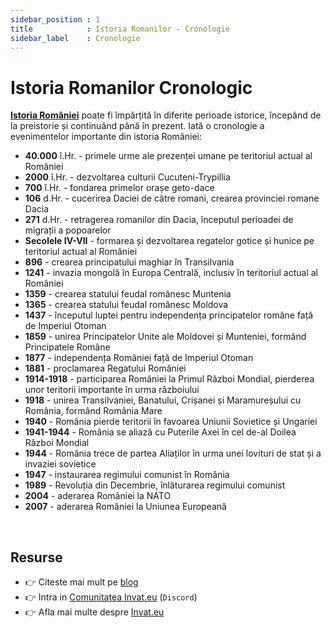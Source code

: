 ```yaml
---
sidebar_position : 1
title            : Istoria Romanilor - Cronologie
sidebar_label    : Cronologie
---
```


# Istoria Romanilor Cronologic

**[Istoria României](/istoria-romanilor/)** poate fi împărțită în diferite perioade istorice, începând de la preistorie și continuând până în prezent. 
Iată o cronologie a evenimentelor importante din istoria României:

- **40.000** î.Hr. - primele urme ale prezenței umane pe teritoriul actual al României
- **2000** î.Hr. - dezvoltarea culturii Cucuteni-Trypillia
- **700** î.Hr. - fondarea primelor orașe geto-dace
- **106** d.Hr. - cucerirea Daciei de către romani, crearea provinciei romane Dacia
- **271** d.Hr. - retragerea romanilor din Dacia, începutul perioadei de migrații a popoarelor
- **Secolele IV-VII** - formarea și dezvoltarea regatelor gotice și hunice pe teritoriul actual al României
- **896** - crearea principatului maghiar în Transilvania
- **1241** - invazia mongolă în Europa Centrală, inclusiv în teritoriul actual al României
- **1359** - crearea statului feudal românesc Muntenia
- **1365** - crearea statului feudal românesc Moldova
- **1437** - începutul luptei pentru independența principatelor române față de Imperiul Otoman
- **1859** - unirea Principatelor Unite ale Moldovei și Munteniei, formând Principatele Române
- **1877** - independența României față de Imperiul Otoman
- **1881** - proclamarea Regatului României
- **1914-1918** - participarea României la Primul Război Mondial, pierderea unor teritorii importante în urma războiului
- **1918** - unirea Transilvaniei, Banatului, Crișanei și Maramureșului cu România, formând România Mare
- **1940** - România pierde teritorii în favoarea Uniunii Sovietice și Ungariei
- **1941-1944** - România se aliază cu Puterile Axei în cel de-al Doilea Război Mondial
- **1944** - România trece de partea Aliaților în urma unei lovituri de stat și a invaziei sovietice
- **1947** - instaurarea regimului comunist în România
- **1989** - Revoluția din Decembrie, înlăturarea regimului comunist
- **2004** - aderarea României la NATO
- **2007** - aderarea României la Uniunea Europeană

<br />

## Resurse

- 👉 Citeste mai mult pe [blog](https://www.blog.invat.eu/)
- 👉 Intra in [Comunitatea Invat.eu](https://discord.gg/uh2WWTKt) (`Discord`)  
- 👉 Afla mai multe despre [Invat.eu](/intro) 

